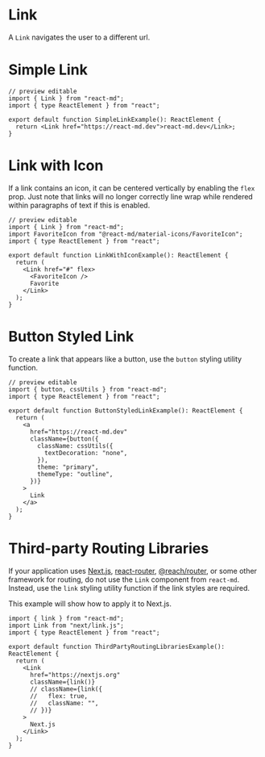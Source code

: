 # Link

A `Link` navigates the user to a different url.

# Simple Link

```tsx
// preview editable
import { Link } from "react-md";
import { type ReactElement } from "react";

export default function SimpleLinkExample(): ReactElement {
  return <Link href="https://react-md.dev">react-md.dev</Link>;
}
```

# Link with Icon

If a link contains an icon, it can be centered vertically by enabling the `flex`
prop. Just note that links will no longer correctly line wrap while rendered
within paragraphs of text if this is enabled.

```tsx
// preview editable
import { Link } from "react-md";
import FavoriteIcon from "@react-md/material-icons/FavoriteIcon";
import { type ReactElement } from "react";

export default function LinkWithIconExample(): ReactElement {
  return (
    <Link href="#" flex>
      <FavoriteIcon />
      Favorite
    </Link>
  );
}
```

# Button Styled Link

To create a link that appears like a button, use the `button` styling utility
function.

```tsx
// preview editable
import { button, cssUtils } from "react-md";
import { type ReactElement } from "react";

export default function ButtonStyledLinkExample(): ReactElement {
  return (
    <a
      href="https://react-md.dev"
      className={button({
        className: cssUtils({
          textDecoration: "none",
        }),
        theme: "primary",
        themeType: "outline",
      })}
    >
      Link
    </a>
  );
}
```

# Third-party Routing Libraries

If your application uses [Next.js](https://nextjs.org/),
[react-router](https://github.com/remix-run/react-router),
[@reach/router](https://github.com/reach/router), or some other framework for
routing, do not use the `Link` component from `react-md`. Instead, use the
`link` styling utility function if the link styles are required.

This example will show how to apply it to Next.js.

```tsx
import { link } from "react-md";
import Link from "next/link.js";
import { type ReactElement } from "react";

export default function ThirdPartyRoutingLibrariesExample(): ReactElement {
  return (
    <Link
      href="https://nextjs.org"
      className={link()}
      // className={link({
      //   flex: true,
      //   className: "",
      // })}
    >
      Next.js
    </Link>
  );
}
```
